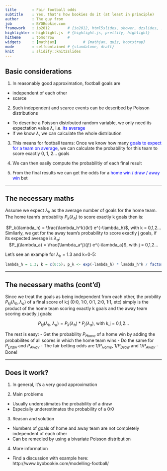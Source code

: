 ```yaml
---
title       : Fair football odds
subtitle    : Yes, that's how bookies do it (at least in principle)
author      : The guy from
job         : BYOBookie.com
framework   : io2012        # {io2012, html5slides, shower, dzslides, ...}
highlighter : highlight.js  # {highlight.js, prettify, highlight}
hitheme     : tomorrow      # 
widgets     : [mathjax]            # {mathjax, quiz, bootstrap}
mode        : selfcontained # {standalone, draft}
knit        : slidify::knit2slides
---
```


## Basic considerations

1. In reasonably good approximation, football goals are 
  - independent of each other
  - scarce

2. Such independent and scarce events can be described by Poisson distributions
  - To describe a Poisson distributed random variable, we only need its expectation value $\lambda$, i.e. <span style="color:blue">its average</span>
  - If we know $\lambda$, we can calculate the whole distribution
  
3. This means for football teams: Once we know how many <span style="color:blue">goals to expect for a team on average</span>, we can calculate the probability for this team to score exactly 0, 1, 2... goals

4. We can then easily compute the probabilitiy of each final result

5. From the final results we can get the odds for a <span style="color:blue">home win / draw / away win</span> bet

---

## The necessary maths

Assume we expect $\lambda_h$ as the average number of goals for the home team. The home team's probability $P_k(\lambda_h)$ to score exactly k goals then is:

<center>
$P_k(\lambda_h) = \frac{\lambda_h^k}{k!} e^{-\lambda_h}$, with k = 0,1,2... 
</center>

Simliarly, we get for the away team's probability to score exactly j goals, if its expected average is $\lambda_a$:<center>
$P_j(\lambda_a) = \frac{\lambda_a^j}{j!} e^{-\lambda_a}$, with j = 0,1,2... 
</center>

Let's see an example for $\lambda_h$ = 1.3 and k=0-5:
```r
lambda_h = 1.3; k = c(0:5); p_k <- exp(-lambda_h) * lambda_h^k / factorial(k); p_k
```

---

## The necessary maths (cont'd)

Since we treat the goals as being independent from each other, the probility $P_{kj}(\lambda_h,\lambda_a)$ of a final score of k:j (0:0, 1:0, 0:1, 2:0, 1:1, etc) simply is the product of the home team scoring exactly k goals and the away team scoring exactly j goals:

<center>
$P_{kj}(\lambda_h,\lambda_a) = P_k(\lambda_h) * P_j(\lambda_a)$, with k,j = 0,1,2... 
</center>

The rest is easy:
- Get the probability $P_{Home}$ of a home win by adding the probabilites of all scores in which the home team wins
- Do the same for $P_{Draw}$ and $P_{Away}$
- The fair betting odds are $1/P_{Home}$, $1/P_{Draw}$ and $1/P_{Away}$
- Done!

---

## Does it work?

1) In general, it's a very good approximation

2) Main problems 

- Usually underestimates the probability of a draw
- Especially underestimates the probability of a 0:0

3) Reason and solution

- Numbers of goals of home and away team are not completely independent of each other
- Can be remedied by using a bivariate Poisson distribution

4) More information

- Find a discussion with example here: 
http://www.byobookie.com/modelling-football/


